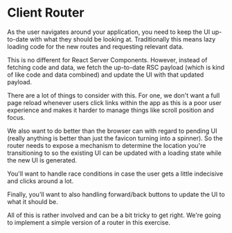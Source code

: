# Client Router

As the user navigates around your application, you need to keep the UI
up-to-date with what they should be looking at. Traditionally this means lazy
loading code for the new routes and requesting relevant data.

This is no different for React Server Components. However, instead of fetching
code and data, we fetch the up-to-date RSC payload (which is kind of like code
and data combined) and update the UI with that updated payload.

There are a lot of things to consider with this. For one, we don't want a full
page reload whenever users click links within the app as this is a poor user
experience and makes it harder to manage things like scroll position and focus.

We also want to do better than the browser can with regard to pending UI (really
anything is better than just the favicon turning into a spinner). So the router
needs to expose a mechanism to determine the location you're transitioning to
so the existing UI can be updated with a loading state while the new UI is
generated.

You'll want to handle race conditions in case the user gets a little indecisive
and clicks around a lot.

Finally, you'll want to also handling forward/back buttons to update the UI
to what it should be.

All of this is rather involved and can be a bit tricky to get right. We're going
to implement a simple version of a router in this exercise.
